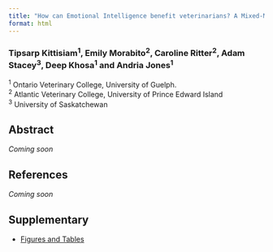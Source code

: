 ```yaml
---
title: "How can Emotional Intelligence benefit veterinarians? A Mixed-Methods Analysis (Poster)"
format: html
---
```


### Tipsarp Kittisiam^1^, Emily Morabito^2^, Caroline Ritter^2^, Adam Stacey^3^, Deep Khosa^1^ and Andria Jones^1^

^1^ Ontario Veterinary College, University of Guelph.\
^2^ Atlantic Veterinary College, University of Prince Edward Island\
^3^ University of Saskatchewan

## Abstract

*Coming soon*

## References

*Coming soon*

## Supplementary

-   [Figures and Tables](/files/ch4-tables.pdf)

